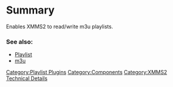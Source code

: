 {{ComponentHeader}}

=Summary=
Enables XMMS2 to read/write m3u playlists.

===See also:===
* [[Component:Playlist | Playlist]]
* [http://en.wikipedia.org/wiki/M3u m3u]

[[Category:Playlist Plugins]]
[[Category:Components]]
[[Category:XMMS2 Technical Details]]